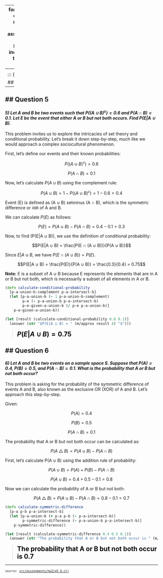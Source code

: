 
---
format:
  html: {toc: true, toc-depth: 3, theme: cosmo, number-sections: false, output-file: assignments.hw2.q5_6.html}
fontsize: 0.9em
code-block-background: true
include-in-header: {text: '<link rel = "icon" href = "data:," />'}
toc-title-numbers: false
number-depth: 0

---
<style></style><style>.printedClojure .sourceCode {
  background-color: transparent;
  border-style: none;
}
</style><style>.clay-limit-image-width .clay-image {max-width: 100%}
.clay-side-by-side .sourceCode {margin: 0}
.clay-side-by-side {margin: 1em 0}
</style>
<script src="assignments.hw2.q5_6_files/md-default0.js" type="text/javascript"></script><script src="assignments.hw2.q5_6_files/md-default1.js" type="text/javascript"></script><script src="assignments.hw2.q5_6_files/katex2.js" type="text/javascript"></script><link href="https://cdn.jsdelivr.net/npm/katex@0.16.10/dist/katex.min.css" rel="stylesheet" type="text/css" />

::: {.sourceClojure}
```clojure
(ns assignments.hw2.q5-6
  (:require
    [assignments.hw2.utils :refer :all]
    [fastmath.core :as m]))
```
:::


## Question 5 to 6
---

## Question 5
---

#### *5) Let A and B be two events such that $P((A ∪ B)^c) = 0.6$ and $P(A ∩ B) = 0.1$. Let E be the event that either A or B but not both occurs. Find $P(E|A ∪ B)$.*

This problem invites us to explore the intricacies of set theory and conditional probability. Let's break it down step-by-step, much like we would approach a complex sociocultural phenomenon.

First, let's define our events and their known probabilities:

$$P((A ∪ B)^c) = 0.6$$

$$P(A ∩ B) = 0.1$$

Now, let's calculate $P(A ∪ B)$ using the complement rule:

$$P(A ∪ B) = 1 - P((A ∪ B)^c) = 1 - 0.6 = 0.4$$

Event (E) is defined as (A ∪ B) setminus (A ∩ B), which is the symmetric difference or `XOR` of A and B.

We can calculate $P(E)$ as follows:

$$P(E) = P(A ∪ B) - P(A ∩ B) = 0.4 - 0.1 = 0.3$$

Now, to find (P(E|A ∪ B)), we use the definition of conditional probability:

$$P(E|A ∪ B) = \frac{P(E ∩ (A ∪ B))}{P(A ∪ B)}$$

Since $E | A ∪ B$, we have $P(E ∩ (A ∪ B)) = P(E)$.

$$P(E|A ∪ B) = \frac{P(E)}{P(A ∪ B)} = \frac{0.3}{0.4} = 0.75$$

**Note:** E is a subset of A ∪ B because E represents the elements that are in A or B but not both, which is necessarily a subset of all elements in A or B.


::: {.sourceClojure}
```clojure
(defn calculate-conditional-probability
  [p-a-union-b-complement p-a-intersect-b]
  (let [p-a-union-b (- 1 p-a-union-b-complement)
        p-e (- p-a-union-b p-a-intersect-b)
        p-e-given-a-union-b (/ p-e p-a-union-b)]
    p-e-given-a-union-b))
```
:::



::: {.sourceClojure}
```clojure
(let [result (calculate-conditional-probability 0.6 0.1)]
  (answer (str "$P(E|A ∪ B) = " (m/approx result 4) "$")))
```
:::


> <span style="color: black; font-size: 1.5em;">**$P(E|A ∪ B) = 0.75$**</span>

## Question 6
---

#### *6) Let A and B be two events  on a sample space S. Suppose that $P(A) = 0.4$, $P(B) = 0.5$, and $P(A ∩ B) = 0.1$. What is the probability that A or B but not both occur?*

This problem is asking for the probability of the symmetric difference of events A and B, also known as the exclusive OR (XOR) of A and B. Let's approach this step-by-step.

Given:

$$P(A) = 0.4$$

$$P(B) = 0.5$$

$$P(A ∩ B) = 0.1$$

The probability that A or B but not both occur can be calculated as:

$$P(A △ B) = P(A ∪ B) - P(A ∩ B)$$

First, let's calculate P(A ∪ B) using the addition rule of probability:

$$P(A ∪ B) = P(A) + P(B) - P(A ∩ B)$$

$$P(A ∪ B) = 0.4 + 0.5 - 0.1 = 0.8$$

Now we can calculate the probability of A or B but not both:

$$P(A △ B) = P(A ∪ B) - P(A ∩ B) = 0.8 - 0.1 = 0.7$$


::: {.sourceClojure}
```clojure
(defn calculate-symmetric-difference
  [p-a p-b p-a-intersect-b]
  (let [p-a-union-b (+ p-a p-b (- p-a-intersect-b))
        p-symmetric-difference (- p-a-union-b p-a-intersect-b)]
    p-symmetric-difference))
```
:::



::: {.sourceClojure}
```clojure
(let [result (calculate-symmetric-difference 0.4 0.5 0.1)]
  (answer (str "The probability that A or B but not both occur is " (m/approx result 4))))
```
:::


> <span style="color: black; font-size: 1.5em;">**The probability that A or B but not both occur is 0.7**</span>


```{=html}
<div style="background-color:grey;height:2px;width:100%;"></div>
```



```{=html}
<div><pre><small><small>source: <a href="https://github.com/adabwana/f24-m6410-hw2/blob/master/src/assignments/hw2/q5_6.clj">src/assignments/hw2/q5_6.clj</a></small></small></pre></div>
```
